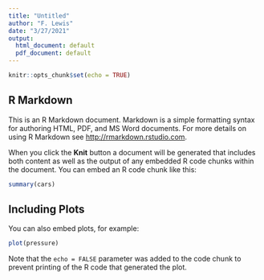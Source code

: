 ```yaml
---
title: "Untitled"
author: "F. Lewis"
date: "3/27/2021"
output:
  html_document: default
  pdf_document: default
---
```


```r
knitr::opts_chunk$set(echo = TRUE)
```

## R Markdown

This is an R Markdown document. Markdown is a simple formatting syntax for authoring HTML, PDF, and MS Word documents. For more details on using R Markdown see <http://rmarkdown.rstudio.com>.

When you click the **Knit** button a document will be generated that includes both content as well as the output of any embedded R code chunks within the document. You can embed an R code chunk like this:

```r
summary(cars)
```

## Including Plots

You can also embed plots, for example:

```r
plot(pressure)
```

Note that the `echo = FALSE` parameter was added to the code chunk to prevent printing of the R code that generated the plot. 

\begin{eqnarray}\frac{\partial n}{\partial t} &=& r n (1-\frac{n}{K}) + D\frac{\partial^2 n}{\partial x^2}, \quad 0 < x < L,\\\\
n(0,t)&=&0,\\
n(L,t)&=&0,\\
n(x,0)&=&n_0(x).\end{eqnarray}


\vspace{2cm}

\begin{eqnarray} dx(t)&=&\alpha x(t) \left(1-\frac{x(t)}{\beta}\right)dt+\sqrt{\alpha x(t)}dW(t),\\\\

\frac{\partial f}{\partial t} &=& \frac{\alpha}{2}\left(\frac{\partial^2(x f)}{\partial x^2}\right)-\alpha\left(\frac{\partial(x \left(1-\frac{x}{\beta}\right)f)}{\partial x}\right),\\\\
\alpha x \left(1-\frac{x}{\beta}\right)f(x,t)&=&\frac{\alpha}{2}\left(\frac{\partial(x f(x,t))}{\partial x}\right)\quad\mbox{for}\quad x = L_l,L_u, \\
f(x,t_0)&=&\delta({x-X_0}).\end{eqnarray}


\begin{eqnarray} dn(t)&=&\alpha n(t) \left(1-\frac{n(t)}{\beta}\right)dt+\sqrt{\alpha n(t)}dW(t),\\\\

\frac{\partial f}{\partial t} &=& \frac{\alpha}{2}\left(\frac{\partial^2(n f)}{\partial n^2}\right)-\alpha\left(\frac{\partial(n \left(1-\frac{n}{\beta}\right)f)}{\partial n}\right),\\\\
\alpha n \left(1-\frac{n}{\beta}\right)f(n,t)&=&\frac{\alpha}{2}\left(\frac{\partial(n f(n,t))}{\partial n}\right)\quad\mbox{for}\quad n = L_l,L_u, \\
f(n,t_0)&=&\delta({n-n_0}).\end{eqnarray}


